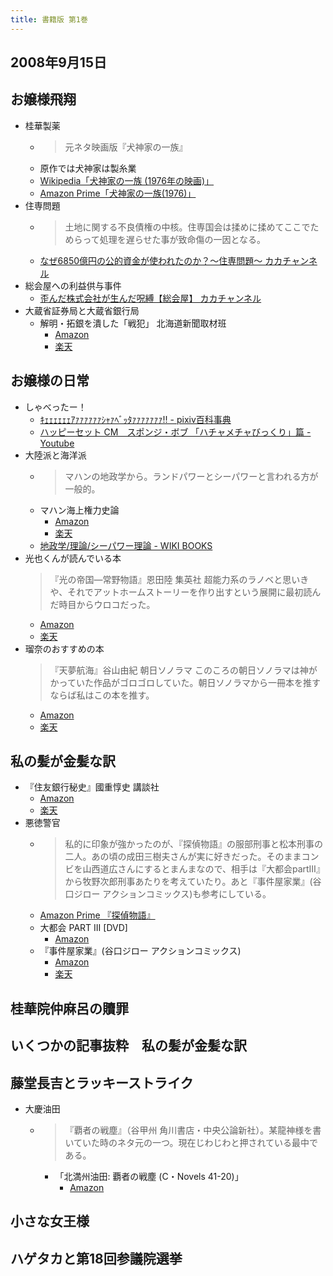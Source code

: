 ```yaml
---
title: 書籍版 第1巻
---
```


## 2008年9月15日

## お嬢様飛翔

- 桂華製薬
  - > 元ネタ映画版『犬神家の一族』
  - 原作では犬神家は製糸業
  - [Wikipedia「犬神家の一族 (1976年の映画)」](https://ja.wikipedia.org/wiki/%E7%8A%AC%E7%A5%9E%E5%AE%B6%E3%81%AE%E4%B8%80%E6%97%8F_(1976%E5%B9%B4%E3%81%AE%E6%98%A0%E7%94%BB))
  - [Amazon Prime「犬神家の一族(1976)」](https://www.amazon.co.jp/gp/video/detail/B00FIWXEO4/ref=atv_dp_share_cu_r)
- 住専問題
  - > 土地に関する不良債権の中核。住専国会は揉めに揉めてここでためらって処理を遅らせた事が致命傷の一因となる。
  - [なぜ6850億円の公的資金が使われたのか？～住専問題～ カカチャンネル](https://youtu.be/Tlp_eBX0w0k?si=-YTvQ63GCS98qG-9)
- 総会屋への利益供与事件
  - [歪んだ株式会社が生んだ呪縛【総会屋】 カカチャンネル](https://youtu.be/Fo9P4xsuwhA?si=qzOO6KSEsFXxjXFG)
- 大蔵省証券局と大蔵省銀行局
  - 解明・拓銀を潰した「戦犯」 北海道新聞取材班
    - [Amazon](https://amzn.to/3XOmiZZ)
    - [楽天](https://hb.afl.rakuten.co.jp/ichiba/3db23d1b.47b9c5bc.3db23d1c.6634382b/_RTLink95394?pc=https%3A%2F%2Fitem.rakuten.co.jp%2Fbook%2F1212255%2F&link_type=hybrid_url&ut=eyJwYWdlIjoiaXRlbSIsInR5cGUiOiJoeWJyaWRfdXJsIiwic2l6ZSI6IjI0MHgyNDAiLCJuYW0iOjEsIm5hbXAiOiJyaWdodCIsImNvbSI6MSwiY29tcCI6ImRvd24iLCJwcmljZSI6MSwiYm9yIjoxLCJjb2wiOjEsImJidG4iOjEsInByb2QiOjAsImFtcCI6ZmFsc2V9)

## お嬢様の日常

- しゃべったー！
  - [ｷｪｪｪｪｪｪｱｧｧｧｧｧｧｼｬｧﾍﾞｯﾀｧｧｧｧｧｧｧ!! - pixiv百科事典](https://dic.pixiv.net/a/%EF%BD%B7%EF%BD%AA%EF%BD%AA%EF%BD%AA%EF%BD%AA%EF%BD%AA%EF%BD%AA%EF%BD%B1%EF%BD%A7%EF%BD%A7%EF%BD%A7%EF%BD%A7%EF%BD%A7%EF%BD%A7%EF%BD%BC%EF%BD%AC%EF%BD%A7%EF%BE%8D%EF%BE%9E%EF%BD%AF%EF%BE%80%EF%BD%A7%EF%BD%A7%EF%BD%A7%EF%BD%A7%EF%BD%A7%EF%BD%A7%EF%BD%A7%21%21)
  - [ハッピーセット CM　スポンジ・ボブ 「ハチャメチャびっくり」篇 - Youtube](https://youtu.be/ytHUb9U6i7I?si=392SxmIxBehuVSoG)
- 大陸派と海洋派
  - > マハンの地政学から。ランドパワーとシーパワーと言われる方が一般的。
  - マハン海上権力史論
    - [Amazon](https://amzn.to/3LaXKTF)
    - [楽天](https://hb.afl.rakuten.co.jp/ichiba/3db23d1b.47b9c5bc.3db23d1c.6634382b/_RTLink95394?pc=https%3A%2F%2Fitem.rakuten.co.jp%2Fbook%2F5734737%2F&link_type=hybrid_url&ut=eyJwYWdlIjoiaXRlbSIsInR5cGUiOiJoeWJyaWRfdXJsIiwic2l6ZSI6IjI0MHgyNDAiLCJuYW0iOjEsIm5hbXAiOiJyaWdodCIsImNvbSI6MSwiY29tcCI6ImRvd24iLCJwcmljZSI6MSwiYm9yIjoxLCJjb2wiOjEsImJidG4iOjEsInByb2QiOjAsImFtcCI6ZmFsc2V9)
  - [地政学/理論/シーパワー理論 - WIKI BOOKS](https://ja.wikibooks.org/wiki/%E5%9C%B0%E6%94%BF%E5%AD%A6/%E7%90%86%E8%AB%96/%E3%82%B7%E3%83%BC%E3%83%91%E3%83%AF%E3%83%BC%E7%90%86%E8%AB%96)
- 光也くんが読んでいる本
  > 『光の帝国―常野物語』恩田陸 集英社 超能力系のラノベと思いきや、それでアットホームストーリーを作り出すという展開に最初読んだ時目からウロコだった。
  - [Amazon](https://amzn.to/3VSoNIt)
  - [楽天](https://hb.afl.rakuten.co.jp/ichiba/3db23d1b.47b9c5bc.3db23d1c.6634382b/_RTLink95394?pc=https%3A%2F%2Fitem.rakuten.co.jp%2Fbook%2F1188614%2F&link_type=hybrid_url&ut=eyJwYWdlIjoiaXRlbSIsInR5cGUiOiJoeWJyaWRfdXJsIiwic2l6ZSI6IjI0MHgyNDAiLCJuYW0iOjEsIm5hbXAiOiJyaWdodCIsImNvbSI6MSwiY29tcCI6ImRvd24iLCJwcmljZSI6MSwiYm9yIjoxLCJjb2wiOjEsImJidG4iOjEsInByb2QiOjAsImFtcCI6ZmFsc2V9)
- 瑠奈のおすすめの本
  > 『天夢航海』谷山由紀 朝日ソノラマ このころの朝日ソノラマは神がかっていた作品がゴロゴロしていた。朝日ソノラマから一冊本を推すならば私はこの本を推す。
  - [Amazon](https://amzn.to/3XQpwfQ)
  - [楽天](https://hb.afl.rakuten.co.jp/ichiba/3db24d1d.f70216c3.3db24d1e.8e1b4796/_RTLink95394?pc=https%3A%2F%2Fitem.rakuten.co.jp%2Frakutenkobo-ebooks%2F5493c353d13d392088e44dfbaf6d7060%2F&link_type=hybrid_url&ut=eyJwYWdlIjoiaXRlbSIsInR5cGUiOiJoeWJyaWRfdXJsIiwic2l6ZSI6IjI0MHgyNDAiLCJuYW0iOjEsIm5hbXAiOiJyaWdodCIsImNvbSI6MSwiY29tcCI6ImRvd24iLCJwcmljZSI6MSwiYm9yIjoxLCJjb2wiOjEsImJidG4iOjEsInByb2QiOjAsImFtcCI6ZmFsc2V9)

## 私の髪が金髪な訳

- 『住友銀行秘史』國重惇史 講談社
  - [Amazon](https://amzn.to/4cHPTbQ)
  - [楽天](https://hb.afl.rakuten.co.jp/ichiba/3db23d1b.47b9c5bc.3db23d1c.6634382b/_RTLink95394?pc=https%3A%2F%2Fitem.rakuten.co.jp%2Fbook%2F14427627%2F&link_type=hybrid_url&ut=eyJwYWdlIjoiaXRlbSIsInR5cGUiOiJoeWJyaWRfdXJsIiwic2l6ZSI6IjI0MHgyNDAiLCJuYW0iOjEsIm5hbXAiOiJyaWdodCIsImNvbSI6MSwiY29tcCI6ImRvd24iLCJwcmljZSI6MSwiYm9yIjoxLCJjb2wiOjEsImJidG4iOjEsInByb2QiOjAsImFtcCI6ZmFsc2V9)
- 悪徳警官
  - > 私的に印象が強かったのが、『探偵物語』の服部刑事と松本刑事の二人。あの頃の成田三樹夫さんが実に好きだった。そのままコンビを山西道広さんにするとまんまなので、相手は『大都会partⅢ』から牧野次郎刑事あたりを考えていたり。あと『事件屋家業』(谷口ジロー アクションコミックス)も参考にしている。
  - [Amazon Prime 『探偵物語』](https://www.amazon.co.jp/gp/video/detail/B0B8TJZXY6/ref=atv_dp_share_cu_r)
  - 大都会 PART III [DVD]
    - [Amazon](https://amzn.to/3xyEWKZ)
  - 『事件屋家業』(谷口ジロー アクションコミックス)
    - [Amazon](https://amzn.to/4bwYRrB)
    - [楽天](https://hb.afl.rakuten.co.jp/ichiba/3db24d1d.f70216c3.3db24d1e.8e1b4796/_RTLink95394?pc=https%3A%2F%2Fitem.rakuten.co.jp%2Frakutenkobo-ebooks%2F9cbaaba4fb2a333585937a30d2acf634%2F&link_type=hybrid_url&ut=eyJwYWdlIjoiaXRlbSIsInR5cGUiOiJoeWJyaWRfdXJsIiwic2l6ZSI6IjI0MHgyNDAiLCJuYW0iOjEsIm5hbXAiOiJyaWdodCIsImNvbSI6MSwiY29tcCI6ImRvd24iLCJwcmljZSI6MSwiYm9yIjoxLCJjb2wiOjEsImJidG4iOjEsInByb2QiOjAsImFtcCI6ZmFsc2V9)

## 桂華院仲麻呂の贖罪

## いくつかの記事抜粋　私の髪が金髪な訳

## 藤堂長吉とラッキーストライク

- 大慶油田
  - > 『覇者の戦塵』（谷甲州 角川書店・中央公論新社）。某龍神様を書いていた時のネタ元の一つ。現在じわじわと押されている最中である。
    - 「北満州油田: 覇者の戦塵 (C・Novels 41-20)」
      - [Amazon](https://amzn.to/4cPlys7)

## 小さな女王様

## ハゲタカと第18回参議院選挙
